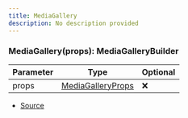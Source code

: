 ```yaml
---
title: MediaGallery
description: No description provided
---
```



### MediaGallery(props): MediaGalleryBuilder

| Parameter | Type | Optional |
| ----------- | ----------- | ----------- |
| props | [MediaGalleryProps](/docs/api-reference/types/MediaGalleryProps) | ❌ |


- [Source](https://github.com/underctrl-io/commandkit/blob/98b939d6fdf8beaae597b4dc0351a139da52ee8d/packages/commandkit/src/components/v2/media-gallery.ts#L9)